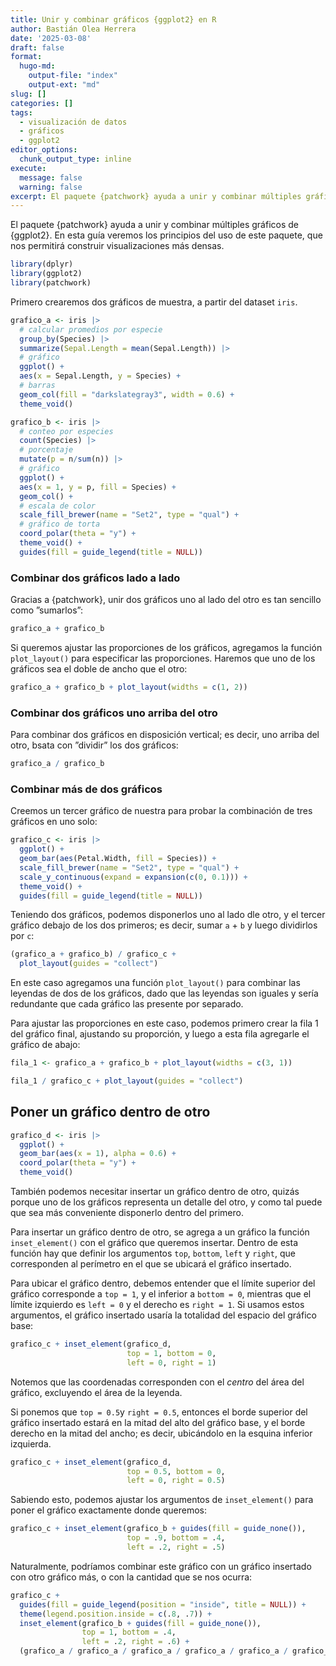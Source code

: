 ```yaml
---
title: Unir y combinar gráficos {ggplot2} en R
author: Bastián Olea Herrera
date: '2025-03-08'
draft: false
format:
  hugo-md:
    output-file: "index"
    output-ext: "md"
slug: []
categories: []
tags:
  - visualización de datos
  - gráficos
  - ggplot2
editor_options: 
  chunk_output_type: inline
execute:
  message: false
  warning: false
excerpt: El paquete {patchwork} ayuda a unir y combinar múltiples gráficos de {ggplot2}. En esta guía veremos los principios del uso de este paquete, que nos permitirá construir visualizaciones más densas, por medio de la combinación de gráficos en una sola visualización, y la inserción de gráficos dentro de otros.
---
```


El paquete {patchwork} ayuda a unir y combinar múltiples gráficos de {ggplot2}. En esta guía veremos los principios del uso de este paquete, que nos permitirá construir visualizaciones más densas.

```r
library(dplyr)
library(ggplot2)
library(patchwork)
```

Primero crearemos dos gráficos de muestra, a partir del dataset `iris`.

```r
grafico_a <- iris |> 
  # calcular promedios por especie
  group_by(Species) |> 
  summarize(Sepal.Length = mean(Sepal.Length)) |> 
  # gráfico
  ggplot() +
  aes(x = Sepal.Length, y = Species) +
  # barras
  geom_col(fill = "darkslategray3", width = 0.6) +
  theme_void()
```



```r
grafico_b <- iris |> 
  # conteo por especies
  count(Species) |> 
  # porcentaje
  mutate(p = n/sum(n)) |> 
  # gráfico
  ggplot() +
  aes(x = 1, y = p, fill = Species) +
  geom_col() +
  # escala de color
  scale_fill_brewer(name = "Set2", type = "qual") +
  # gráfico de torta
  coord_polar(theta = "y") +
  theme_void() +
  guides(fill = guide_legend(title = NULL))
```
### Combinar dos gráficos lado a lado
Gracias a {patchwork}, unir dos gráficos uno al lado del otro es tan sencillo como ”sumarlos”:
```r
grafico_a + grafico_b
```

Si queremos ajustar las proporciones de los gráficos, agregamos la función `plot_layout()` para especificar las proporciones. Haremos que uno de los gráficos sea el doble de ancho que el otro:

```r
grafico_a + grafico_b + plot_layout(widths = c(1, 2))
```

### Combinar dos gráficos uno arriba del otro

Para combinar dos gráficos en disposición vertical; es decir, uno arriba del otro, bsata con ”dividir” los dos gráficos:

```r
grafico_a / grafico_b
```

### Combinar más de dos gráficos
Creemos un tercer gráfico de nuestra para probar la combinación de tres gráficos en uno solo:

```r
grafico_c <- iris |> 
  ggplot() +
  geom_bar(aes(Petal.Width, fill = Species)) +
  scale_fill_brewer(name = "Set2", type = "qual") +
  scale_y_continuous(expand = expansion(c(0, 0.1))) +
  theme_void() +
  guides(fill = guide_legend(title = NULL))
```

Teniendo dos gráficos, podemos disponerlos uno al lado dle otro, y el tercer gráfico debajo de los dos primeros; es decir, sumar `a` + `b` y luego dividirlos por `c`:

```r
(grafico_a + grafico_b) / grafico_c + 
  plot_layout(guides = "collect")
```
En este caso agregamos una función `plot_layout()` para combinar las leyendas de dos de los gráficos, dado que las leyendas son iguales y sería redundante que cada gráfico las presente por separado.

Para ajustar las proporciones en este caso, podemos primero crear la fila 1 del gráfico final, ajustando su proporción, y luego a esta fila agregarle el gráfico de abajo:

```r
fila_1 <- grafico_a + grafico_b + plot_layout(widths = c(3, 1))

fila_1 / grafico_c + plot_layout(guides = "collect")
```


## Poner un gráfico dentro de otro

```r
grafico_d <- iris |> 
  ggplot() +
  geom_bar(aes(x = 1), alpha = 0.6) +
  coord_polar(theta = "y") +
  theme_void()
```

También podemos necesitar insertar un gráfico dentro de otro, quizás porque uno de los gráficos representa un detalle del otro, y como tal puede que sea más conveniente disponerlo dentro del primero.

Para insertar un gráfico dentro de otro, se agrega a un gráfico la función `inset_element()` con el gráfico que queremos insertar. Dentro de esta función hay que definir los argumentos `top`, `bottom`, `left` y `right`, que corresponden al perímetro en el que se ubicará el gráfico insertado.

Para ubicar el gráfico dentro, debemos entender que el límite superior del gráfico corresponde a `top = 1`, y el inferior a `bottom = 0`, mientras que el límite izquierdo es `left = 0` y el derecho es `right = 1`. Si usamos estos argumentos, el gráfico insertado usaría la totalidad del espacio del gráfico base:

```r
grafico_c + inset_element(grafico_d,
                          top = 1, bottom = 0,
                          left = 0, right = 1)
```
Notemos que las coordenadas corresponden con el _centro_ del área del gráfico, excluyendo el área de la leyenda.

Si ponemos que `top = 0.5`y `right = 0.5`, entonces el borde superior del gráfico insertado estará en la mitad del alto del gráfico base, y el borde derecho en la mitad del ancho; es decir, ubicándolo en la esquina inferior izquierda.

```r
grafico_c + inset_element(grafico_d,
                          top = 0.5, bottom = 0,
                          left = 0, right = 0.5)
```

Sabiendo esto, podemos ajustar los argumentos de `inset_element()` para poner el gráfico exactamente donde queremos:

```r
grafico_c + inset_element(grafico_b + guides(fill = guide_none()),
                          top = .9, bottom = .4,
                          left = .2, right = .5)
```

Naturalmente, podríamos combinar este gráfico con un gráfico insertado con otro gráfico más, o con la cantidad que se nos ocurra:

```r
grafico_c + 
  guides(fill = guide_legend(position = "inside", title = NULL)) +
  theme(legend.position.inside = c(.8, .7)) +
  inset_element(grafico_b + guides(fill = guide_none()),
                top = 1, bottom = .4,
                left = .2, right = .6) +
  (grafico_a / grafico_a / grafico_a / grafico_a / grafico_a / grafico_a)
```

